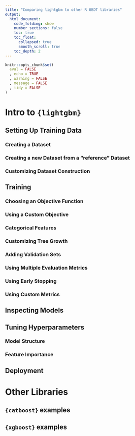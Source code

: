 ```yaml
---
title: "Comparing lightgbm to other R GBDT libraries"
output:
  html_document:
    code_folding: show
    number_sections: false
    toc: true
    toc_float:
      collapsed: true
      smooth_scroll: true
    toc_depth: 2
---
```


```r
knitr::opts_chunk$set(
  eval = FALSE
  , echo = TRUE
  , warning = FALSE
  , message = FALSE
  , tidy = FALSE
)
```

# Intro to `{lightgbm}`

## Setting Up Training Data

### Creating a Dataset

### Creating a new Dataset from a "reference" Dataset

### Customizing Dataset Construction

## Training

### Choosing an Objective Function

### Using a Custom Objective

### Categorical Features

### Customizing Tree Growth

### Adding Validation Sets

### Using Multiple Evaluation Metrics

### Using Early Stopping

### Using Custom Metrics

## Inspecting Models

## Tuning Hyperparameters

### Model Structure

### Feature Importance

## Deployment

# Other Libraries

## `{catboost}` examples

## `{xgboost}` examples

